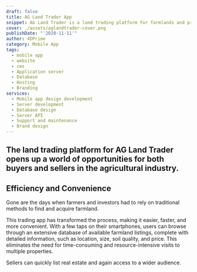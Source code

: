 ```yaml
---
draft: false
title: AG Land Trader App
snippet: AG Land Trader is a land trading platform for farmlands and properties across the whole of America.
cover: ./assets/aglandtrader-cover.png
publishDate: "'2020-11-11'"
author: 4DPrime
category: Mobile App
tags:
  - mobile app
  - website
  - cms
  - Application server
  - Database
  - Hosting
  - Branding
services:
  - Mobile app design development
  - Server development
  - Database design
  - Server API
  - Support and maintenance
  - Brand design
---
```


## The land trading platform for AG Land Trader opens up a world of opportunities for both buyers and sellers in the agricultural industry.

## Efficiency and Convenience

Gone are the days when farmers and investors had to rely on traditional methods to find and acquire farmland.

This trading app has transformed the process, making it easier, faster, and more convenient.
With a few taps on their smartphones, users can browse through an extensive database of available farmland listings, complete with detailed information, such as location, size, soil quality, and price.
This eliminates the need for time-consuming and resource-intensive visits to multiple properties.

Sellers can quickly list real estate and again access to a wider audience.
